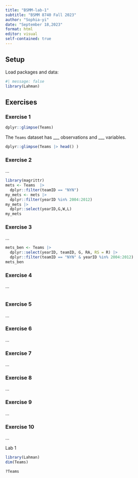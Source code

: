 ```yaml
---
title: "BSMM-lab-1"
subtitle: "BSMM 8740 Fall 2023"
author: "Sophia-yi"
date: "September 18,2023"
format: html
editor: visual
self-contained: true
---
```


## Setup

Load packages and data:

```r
#| message: false
library(Lahman)
```

## Exercises

### Exercise 1

```r
dplyr::glimpse(Teams)
```

The `Teams` dataset has \_\_\_ observations and \_\_\_ variables.

```r
dplyr::glimpse(Teams |> head() )
```

### Exercise 2

...

```r
library(magrittr)
mets <- Teams  |>
  dplyr::filter(teamID == "NYN")
my_mets <- mets |>
  dplyr::filter(yearID %in% 2004:2012)
my_mets |> 
  dplyr::select(yearID,G,W,L)
my_mets
```

### Exercise 3

...

```r
mets_ben <- Teams |>
  dplyr::select(yearID, teamID, G, RA, RS = R) |>
  dplyr::filter(teamID == "NYN" & yearID %in% 2004:2012)
mets_ben
```

### Exercise 4

...

```r

```

### Exercise 5

...

### Exercise 6

...

### Exercise 7

...

### Exercise 8

...

### Exercise 9

...

### Exercise 10

...

Lab 1

```r
library(Lahman)
dim(Teams)
```

```r
?Teams
```
